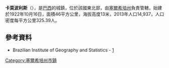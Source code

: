 {{coord|10|38|52|S|36|59|20|W|scale:30000|display=title}}

'''卡莫波利斯'''（{{lang-pt|Carmópolis}}），是[[巴西|巴西]]的城鎮，位於該國東北部，由[[塞爾希培州|塞爾希培州]]負責管轄，始建於1922年10月16日，面積46平方公里，海拔高度13米，2013年人口14,937，人口密度每平方公里325.39人。

==參考資料==
*Brazilian Institute of Geography and Statistics - [https://web.archive.org/web/20080611095922/http://www.ibge.gov.br/cidadesat/default.php]

{{Brazil-geo-stub}}
{{塞爾希培州市鎮}}
[[Category:塞爾希培州市鎮|Category:塞爾希培州市鎮]]